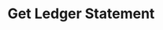 ---
title: "Get Ledger Statement"
openapi: "GET /v0/reports/ledger-statement"
description: "Get a ledger statement for the instance, containing the opening/closing balances with line entries for the period."
---